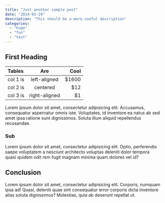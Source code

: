 ```yaml
---
title: "Just another sample post"
date: "2014-03-29"
description: "This should be a more useful description"
categories:
  - "hugo"
  - "fun"
  - "test"
---
```


## First Heading

| Tables   |      Are      |  Cool |
|:---------|:-------------:|------:|
| col 1 is |  left-aligned | $1600 |
| col 2 is |    centered   |   $12 |
| col 3 is | right-aligned |    $1 |

Lorem ipsum dolor sit amet, consectetur adipisicing elit. Accusamus, consequatur aspernatur omnis iste. Voluptates, id inventore ea natus ab sed amet ipsa ratione sunt dignissimos. Soluta illum aliquid repellendus recusandae.

### Sub

Lorem ipsum dolor sit amet, consectetur adipisicing elit. Optio, perferendis saepe voluptatem a nesciunt architecto voluptas deleniti dolor tempora quasi quidem odit rem fugit magnam minima quam dolores vel id?

## Conclusion

Lorem ipsum dolor sit amet, consectetur adipisicing elit. Corporis, numquam ipsa ad! Quasi, deleniti quae sint consequatur error corporis dicta inventore alias soluta dignissimos? Molestias, quia ab deserunt repellat ut.
